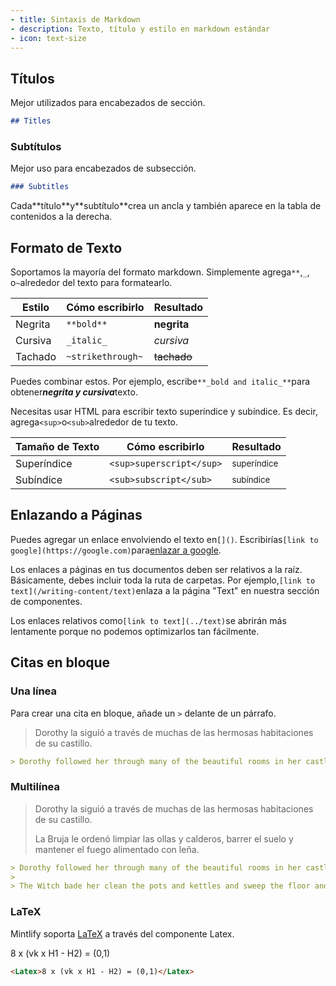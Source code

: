 ```yaml
---
- title: Sintaxis de Markdown
- description: Texto, título y estilo en markdown estándar
- icon: text-size
---
```


## Títulos

Mejor utilizados para encabezados de sección.

```md
## Titles
```

### Subtítulos

Mejor uso para encabezados de subsección.

```md
### Subtitles
```

<Tip>
  Cada**título**y**subtítulo**crea un ancla y también aparece en la tabla de contenidos a la derecha.
</Tip>

## Formato de Texto

Soportamos la mayoría del formato markdown. Simplemente agrega`**`,`_`, o`~`alrededor del texto para formatearlo.

| Estilo  | Cómo escribirlo   | Resultado   |
| ------- | ----------------- | ----------- |
| Negrita | `**bold**`        | **negrita** |
| Cursiva | `_italic_`        | *cursiva*   |
| Tachado | `~strikethrough~` | ~~tachado~~ |

Puedes combinar estos. Por ejemplo, escribe`**_bold and italic_**`para obtene&#x72;***negrita y cursiva***&#x74;exto.

Necesitas usar HTML para escribir texto superíndice y subíndice. Es decir, agrega`<sup>`o`<sub>`alrededor de tu texto.

| Tamaño de Texto | Cómo escribirlo          | Resultado              |
| --------------- | ------------------------ | ---------------------- |
| Superíndice     | `<sup>superscript</sup>` | <sup>superíndice</sup> |
| Subíndice       | `<sub>subscript</sub>`   | <sub>subíndice</sub>   |

## Enlazando a Páginas

Puedes agregar un enlace envolviendo el texto en`[]()`. Escribirías`[link to google](https://google.com)`para[enlazar a google](https://google.com).

Los enlaces a páginas en tus documentos deben ser relativos a la raíz. Básicamente, debes incluir toda la ruta de carpetas. Por ejemplo,`[link to text](/writing-content/text)`enlaza a la página "Text" en nuestra sección de componentes.

Los enlaces relativos como`[link to text](../text)`se abrirán más lentamente porque no podemos optimizarlos tan fácilmente.

## Citas en bloque

### Una línea

Para crear una cita en bloque, añade un `>` delante de un párrafo.

> Dorothy la siguió a través de muchas de las hermosas habitaciones de su castillo.

```md
> Dorothy followed her through many of the beautiful rooms in her castle.
```

### Multilínea

> Dorothy la siguió a través de muchas de las hermosas habitaciones de su castillo.
>
> La Bruja le ordenó limpiar las ollas y calderos, barrer el suelo y mantener el fuego alimentado con leña.

```md
> Dorothy followed her through many of the beautiful rooms in her castle.
>
> The Witch bade her clean the pots and kettles and sweep the floor and keep the fire fed with wood.
```

### LaTeX

Mintlify soporta [LaTeX](https://www.latex-project.org) a través del componente Latex.

<Latex>8 x (vk x H1 - H2) = (0,1)</Latex>

```md
<Latex>8 x (vk x H1 - H2) = (0,1)</Latex>
```
